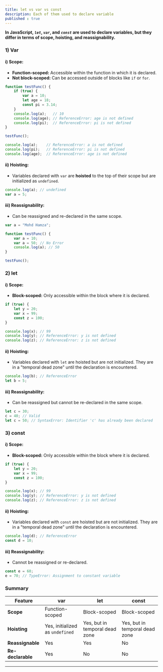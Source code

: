 ```yaml
---
title: let vs var vs const
description: Each of them used to declare variable
published : true
---
```


**In JavaScript, _`let`_, _`var`_, and _`const`_ are used to declare variables, but they differ in terms of scope, hoisting, and reassignability.**

### **1) Var**

#### i) Scope:

* **Function-scoped:** Accessible within the function in which it is declared.
* **Not block-scoped:** Can be accessed outside of blocks like `if` or `for`.

```javascript
function testFunc() {
    if (true) {
        var a = 10;
        let age = 18;
        const pi = 3.14;
    }
    console.log(a);   // 10
    console.log(age); // ReferenceError: age is not defined
    console.log(pi);  // ReferenceError: pi is not defined
}

testFunc();

console.log(a);    // ReferenceError: a is not defined
console.log(pi);   // ReferenceError: pi is not defined
console.log(age);  // ReferenceError: age is not defined
```

#### ii) Hoisting:

* Variables declared with `var` are **hoisted** to the top of their scope but are initialized as `undefined`.

```javascript
console.log(a); // undefined
var a = 5;
```

#### iii) Reassignability:

* Can be reassigned and re-declared in the same scope.

```javascript
var a = "Mohd Hamza";

function testFunc() {
    var a = 10;
    var a = 50; // No Error
    console.log(a); // 50
}

testFunc();
```

### **2) let**

#### i) Scope:

* **Block-scoped:** Only accessible within the block where it is declared.

```javascript
if (true) {
    let y = 20;
    var x = 99;
    const z = 100;
}

console.log(x); // 99
console.log(y); // ReferenceError: y is not defined
console.log(z); // ReferenceError: z is not defined
```

#### ii) Hoisting:

* Variables declared with `let` are hoisted but are not initialized. They are in a "temporal dead zone" until the declaration is encountered.

```javascript
console.log(b); // ReferenceError
let b = 5;
```

#### iii) Reassignability:

* Can be reassigned but cannot be re-declared in the same scope.

```javascript
let c = 30;
c = 40; // Valid
let c = 50; // SyntaxError: Identifier 'c' has already been declared
```

### **3) const**

#### i) Scope:

* **Block-scoped:** Only accessible within the block where it is declared.

```javascript
if (true) {
    let y = 20;
    var x = 99;
    const z = 100;
}

console.log(x); // 99
console.log(y); // ReferenceError: y is not defined
console.log(z); // ReferenceError: z is not defined
```

#### ii) Hoisting:

* Variables declared with `const` are hoisted but are not initialized. They are in a "temporal dead zone" until the declaration is encountered.

```javascript
console.log(d); // ReferenceError
const d = 10;
```

#### iii) Reassignability:

* Cannot be reassigned or re-declared.

```javascript
const e = 60;
e = 70; // TypeError: Assignment to constant variable
```

### **Summary**

| Feature         | var                  | let                  | const                |
|-----------------|----------------------|----------------------|----------------------|
| **Scope**       | Function-scoped     | Block-scoped         | Block-scoped         |
| **Hoisting**    | Yes, initialized as `undefined` | Yes, but in temporal dead zone | Yes, but in temporal dead zone |
| **Reassignable**| Yes                  | Yes                  | No                   |
| **Re-declarable**| Yes                 | No                   | No                   |



---